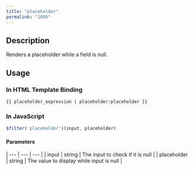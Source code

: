 ```yaml
---
title: "placeholder"
permalink: "1005"
---
```


## Description

Renders a placeholder while a field is null.

## Usage

### In HTML Template Binding

```
{{ placeholder_expression | placeholder:placeholder }}
```

### In JavaScript

```js
$filter('placeholder')(input, placeholder)
```

#### Parameters

| --- | --- | --- |
| input | string | The input to check if it is null |
| placeholder | string | The value to display while input is null |